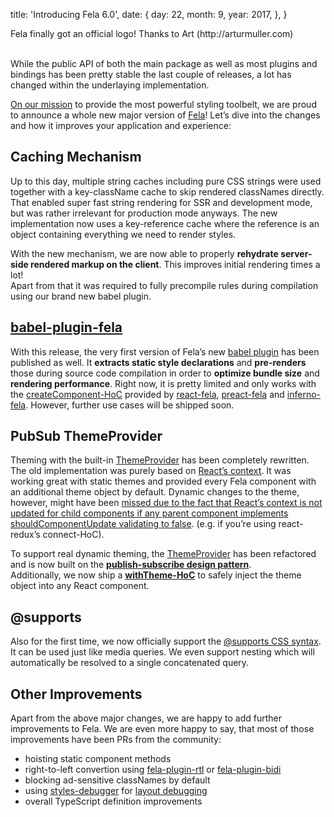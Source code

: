 

  title: 'Introducing Fela 6.0',
  date: {
    day: 22,
    month: 9,
    year: 2017,
  },
}


<FelaLogo />

<div
  style={{
    fontSize: 13,
    paddingTop: 10,
  }}>
  Fela finally got an official logo! Thanks to Art (http://arturmuller.com)
</div>

<br />

While the public API of both the main package as well as most plugins and bindings
has been pretty stable the last couple of releases, a lot has changed within the
underlaying implementation.

[On our mission](https://opencollective.com/fela) to provide the most powerful styling toolbelt, we are proud to announce a whole new major version of [Fela](http://fela.js.org/)! Let’s dive into the changes and how it improves your application and experience:

## Caching Mechanism

Up to this day, multiple string caches including pure CSS strings were used together with a key-className cache to skip rendered classNames directly. That enabled super fast string rendering for SSR and development mode, but was rather irrelevant for production mode anyways.
The new implementation now uses a key-reference cache where the reference is an object containing everything we need to render styles.

With the new mechanism, we are now able to properly **rehydrate server-side rendered markup on the client**. This improves initial rendering times a lot!  
Apart from that it was required to fully precompile rules during compilation using our brand new babel plugin.

## [babel-plugin-fela](https://github.com/weserio/fela/tree/master/packages/babel-plugin-fela)

With this release, the very first version of Fela’s new [babel plugin](https://github.com/weserio/fela/tree/master/packages/babel-plugin-fela) has been published as well. It **extracts static style declarations** and **pre-renders** those during source code compilation in order to **optimize bundle size** and **rendering performance**.
Right now, it is pretty limited and only works with the [createComponent-HoC](https://github.com/weserio/fela/blob/master/packages/react-fela/docs/createComponent.md) provided by [react-fela](https://github.com/weserio/fela/tree/master/packages/react-fela), [preact-fela](https://github.com/weserio/fela/tree/master/packages/preact-fela) and [inferno-fela](https://github.com/weserio/fela/tree/master/packages/inferno-fela). However, further use cases will be shipped soon.

## PubSub ThemeProvider

Theming with the built-in [ThemeProvider](https://github.com/weserio/fela/blob/master/packages/react-fela/docs/ThemeProvider.md) has been completely rewritten. The old implementation was purely based on [React’s context](https://facebook.github.io/react/docs/context.html). It was working great with static themes and provided every Fela component with an additional theme object by default.
Dynamic changes to the theme, however, might have been [missed due to the fact that React’s context is not updated for child components if any parent component implements shouldComponentUpdate validating to false](https://medium.com/@mweststrate/how-to-safely-use-react-context-b7e343eff076). (e.g. if you’re using react-redux’s connect-HoC).

To support real dynamic theming, the [ThemeProvider](https://github.com/weserio/fela/blob/master/packages/react-fela/docs/ThemeProvider.md) has been refactored and is now built on the [**publish-subscribe design pattern**](https://en.wikipedia.org/wiki/Publish–subscribe_pattern).  
Additionally, we now ship a [**withTheme-HoC**](https://github.com/weserio/fela/blob/master/packages/react-fela/docs/withTheme.md) to safely inject the theme object into any React component.

## @supports

Also for the first time, we now officially support the [@supports CSS syntax](https://developer.mozilla.org/de/docs/Web/CSS/@supports). It can be used just like media queries. We even support nesting which will automatically be resolved to a single concatenated query.

## Other Improvements

Apart from the above major changes, we are happy to add further improvements to Fela. We are even more happy to say, that most of those improvements have been PRs from the community:

- hoisting static component methods
- right-to-left convertion using [fela-plugin-rtl](https://github.com/weserio/fela/tree/master/packages/fela-plugin-rtl) or [fela-plugin-bidi](https://github.com/weserio/fela/tree/master/packages/fela-plugin-rtl)
- blocking ad-sensitive classNames by default
- using [styles-debugger](https://github.com/kitze/styles-debugger) for [layout debugging](https://github.com/weserio/fela/tree/master/packages/fela-layout-debugger)
- overall TypeScript definition improvements
